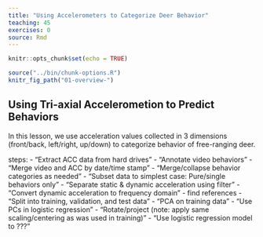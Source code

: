 ```yaml
---
title: "Using Accelerometers to Categorize Deer Behavior"
teaching: 45
exercises: 0
source: Rmd
---
```


```r
knitr::opts_chunk$set(echo = TRUE)
```

```r
source("../bin/chunk-options.R")
knitr_fig_path("01-overview-")
```

## Using Tri-axial Accelerometion to Predict Behaviors

In this lesson, we use acceleration values collected in 3 dimensions (front/back, left/right, up/down) to categorize behavior of free-ranging deer. 

steps:
- "Extract ACC data from hard drives"
- "Annotate video behaviors"
- "Merge video and ACC by date/time stamp"
- "Merge/collapse behavior categories as needed"
- "Subset data to simplest case: Pure/single behaviors only"
- "Separate static & dynamic acceleration using filter"
- "Convert dynamic acceleration to frequency domain" - find references
- "Split into training, validation, and test data"
- "PCA on training data"
- "Use PCs in logistic regression"
- "Rotate/project (note: apply same scaling/centering as was used in training)"
- "Use logistic regression model to ???"
